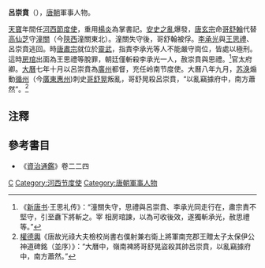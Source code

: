 '''呂崇賁'''（{{bd|？||773年|catIdx=L}}），[[唐朝|唐朝]]軍事人物。

[[天寶|天寶]]年間任[[河西節度使|河西節度使]]，重用[[楊炎|楊炎]]為掌書記。[[安史之亂|安史之亂]]爆發，[[唐玄宗|唐玄宗]]命[[哥舒翰|哥舒翰]]代替[[高仙芝|高仙芝]]守[[潼關|潼關]]（今[[陝西|陝西]]潼關東北）。潼關失守後，哥舒翰被俘。[[李承光|李承光]]與[[王思禮|王思禮]]、呂崇賁逃回。時[[唐肅宗|唐肅宗]]就位於[[靈武|靈武]]，指責李承光等人不能嚴守崗位，皆處以極刑。這時[[房琯|房琯]]出面為王思禮等脫罪，朝廷僅斬殺李承光一人，赦崇賁與思禮。<ref>《[[新唐书|新唐书]]·王思礼传》：“潼關失守，思禮與呂崇賁、李承光同走行在，肅宗責不堅守，引至纛下將斬之。宰
相房琯諫，以為可收後效，遂獨斬承光，赦思禮等。”</ref>官太府卿。[[大曆|大曆]]七年十月以呂崇賁為[[廣州|廣州]]都督，充任岭南节度使。大曆八年九月，[[苏涣|苏涣]]煽動[[循州|循州]]（今[[廣東|廣東]][[惠州|惠州]])刺史[[哥舒晃|哥舒晃]]叛亂，哥舒晃殺呂崇賁，“以亂竊據府中，南方蕭然”。<ref>[[權德輿|權德輿]]《唐故光祿大夫檢校尚書右僕射兼右衛上將軍南充郡王贈太子太保伊公神道碑銘（並序）》：“大曆中，嶺南裨將哥舒晃盜殺其帥呂崇賁，以亂竊據府中，南方蕭然。”</ref>

==注釋==
{{reflist}}

==參考書目==
* 《[[資治通鑑|資治通鑑]]》卷二二四

{{DEFAULTSORT:L}}
[[Category:吕姓|C]]
[[Category:河西节度使|Category:河西节度使]]
[[Category:唐朝軍事人物|Category:唐朝軍事人物]]